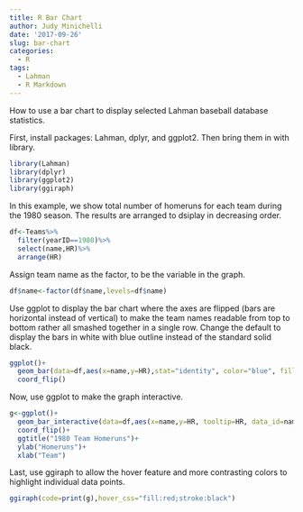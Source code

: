 ```yaml
---
title: R Bar Chart
author: Judy Minichelli
date: '2017-09-26'
slug: bar-chart
categories:
  - R
tags:
  - Lahman
  - R Markdown
---
```


How to use a bar chart to display selected Lahman baseball database statistics.

First, install packages: Lahman, dplyr, and ggplot2.  Then bring them in with library. 

```r
library(Lahman)
library(dplyr)
library(ggplot2)
library(ggiraph)
```

In this example, we show total number of homeruns for each team during the 1980 season.  The results are arranged to dsiplay in decreasing order.

```r
df<-Teams%>%
  filter(yearID==1980)%>%
  select(name,HR)%>%
  arrange(HR)
```

Assign team name as the factor, to be the variable in the graph.

```r
df$name<-factor(df$name,levels=df$name)
```

Use ggplot to display the bar chart where the axes are flipped (bars are horizontal instead of vertical) to make the team names readable from top to bottom rather all smashed together in a single row.  Change the default to display the bars in white with blue outline instead of the standard solid black.   

```r
ggplot()+
  geom_bar(data=df,aes(x=name,y=HR),stat="identity", color="blue", fill="white")+
  coord_flip()
```
Now, use ggplot to make the graph interactive.

```r
g<-ggplot()+
  geom_bar_interactive(data=df,aes(x=name,y=HR, tooltip=HR, data_id=name),stat="identity",color="blue",fill="white")+
  coord_flip()+
  ggtitle("1980 Team Homeruns")+
  ylab("Homeruns")+
  xlab("Team")
```
Last, use ggiraph to allow the hover feature and more contrasting colors to highlight individual data points.

```r
ggiraph(code=print(g),hover_css="fill:red;stroke:black")
```




